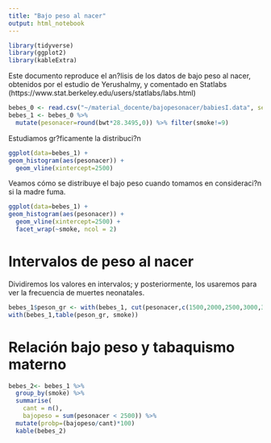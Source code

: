 ```yaml
---
title: "Bajo peso al nacer"
output: html_notebook
---
```

```r
library(tidyverse)
library(ggplot2)
library(kableExtra)
```

Este documento reproduce el an?lisis de los datos de bajo peso al nacer, obtenidos por el estudio de Yerushalmy, y comentado en Statlabs (https://www.stat.berkeley.edu/users/statlabs/labs.html)

```r
bebes_0 <- read.csv("~/material_docente/bajopesonacer/babiesI.data", sep="")
bebes_1 <- bebes_0 %>% 
  mutate(pesonacer=round(bwt*28.3495,0)) %>% filter(smoke!=9)
```

Estudiamos gr?ficamente la distribuci?n
```r
ggplot(data=bebes_1) +
geom_histogram(aes(pesonacer)) +
  geom_vline(xintercept=2500)
```

Veamos cómo se distribuye el bajo peso cuando tomamos en consideraci?n si la madre fuma.
```r
ggplot(data=bebes_1) +
geom_histogram(aes(pesonacer)) +
  geom_vline(xintercept=2500) +
  facet_wrap(~smoke, ncol = 2)
```

# Intervalos de peso al nacer
Dividiremos los valores en intervalos; y posteriormente, los usaremos para ver la frecuencia de muertes neonatales.
```r
bebes_1$peson_gr <- with(bebes_1, cut(pesonacer,c(1500,2000,2500,3000,3500,max(pesonacer))))
with(bebes_1,table(peson_gr, smoke))
```
# Relación bajo peso y tabaquismo materno
```r
bebes_2<- bebes_1 %>% 
  group_by(smoke) %>% 
  summarise(
    cant = n(),
    bajopeso = sum(pesonacer < 2500)) %>% 
  mutate(probp=(bajopeso/cant)*100) 
  kable(bebes_2)
```

